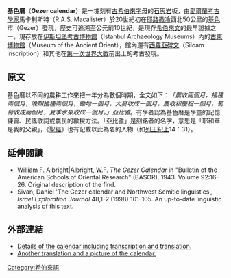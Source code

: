 '''基色曆'''（'''Gezer calendar'''）是一塊刻有[[古希伯來字母|古希伯來字母]]的[[石灰岩|石灰岩]]板，由[[愛爾蘭|愛爾蘭]][[考古學|考古學家]]馬卡利斯特（R.A.S. Macalister）於20世紀初在[[耶路撒冷|耶路撒冷]]西北50公里的[[基色|基色]]市（Gezer）發現，歷史可追溯至公元前10世紀，是現存[[希伯來文|希伯來文]]的最早證據之一，現存放在[[伊斯坦堡考古博物館|伊斯坦堡考古博物館]]（Istanbul Archaeology Museums）內的[[古東博物館|古東博物館]]（Museum of the Ancient Orient），館內還有[[西羅亞碑文|西羅亞碑文]]（Siloam inscription）和其他在[[第一次世界大戰|第一次世界大戰]]前出土的考古發現。

==原文==
基色曆以不同的農耕工作來把一年分為數個時期，全文如下︰''「農收兩個月，播種兩個月，晚期播種兩個月，鋤地一個月，大麥收成一個月，農收和慶祝一個月，葡萄收成兩個月，夏季水果收成一個月。」亞比雅''。有學者認為基色曆是學童的記憶練習、民謠歌詞或農民的繳稅方法。「亞比雅」是刻銘者的名字，意思是「耶和華是我的父親」，《[[聖經|聖經]]》也有記載以此為名的人物（如[[列王紀上|列王紀上]]14︰31）。

==延伸閱讀==
* William F. Albright|Albright, W.F. ''The Gezer Calendar'' in "Bulletin of the American Schools of Oriental Research" (BASOR). 1943.  Volume 92:16-26.  Original description of the find.
* Sivan, Daniel 'The Gezer calendar and Northwest Semitic linguistics', ''Israel Exploration Journal'' 48,1-2 (1998) 101-105. An up-to-date linguistic analysis of this text.

==外部連結==
* [https://web.archive.org/web/20110608082015/http://www.kchanson.com/ANCDOCS/westsem/gezer.html Details of the calendar including transcription and translation.]
* [https://web.archive.org/web/20081014133734/http://www.bible.gen.nz/amos/archaeology/gezercal.htm#calendar Another translation and a picture of the calendar.]

{{Archaeology-stub}}

[[Category:希伯來語|Category:希伯來語]]